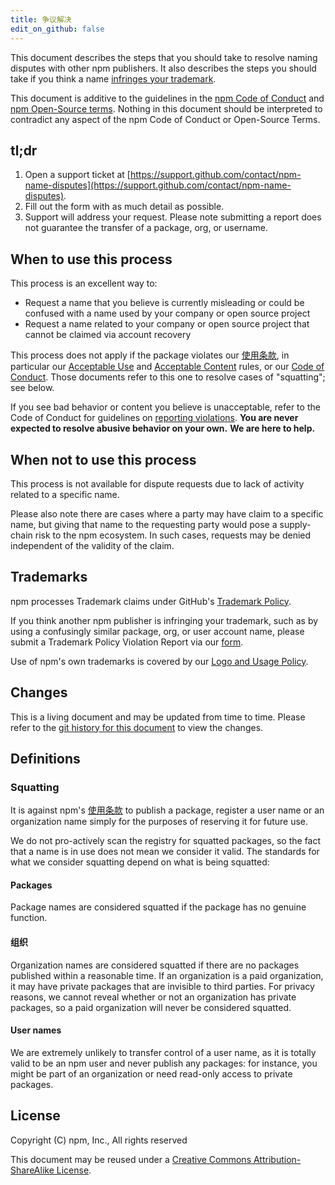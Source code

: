 ```yaml
---
title: 争议解决
edit_on_github: false
---
```


This document describes the steps that you should take to resolve naming disputes with other npm publishers. It also describes the steps you should take if you think a name [infringes your trademark](#trademarks).

This document is additive to the guidelines in the [npm Code of Conduct][conduct] and [npm Open-Source terms][open-source-terms]. Nothing in this document should be interpreted to contradict any aspect of the npm Code of Conduct or Open-Source Terms.

## tl;dr

1. Open a support ticket at [https://support.github.com/contact/npm-name-disputes](https://support.github.com/contact/npm-name-disputes).
1. Fill out the form with as much detail as possible.
1. Support will address your request. Please note submitting a report does not guarantee the transfer of a package, org, or username.

## When to use this process

This process is an excellent way to:

- Request a name that you believe is currently misleading or could be confused with a name used by your company or open source project
- Request a name related to your company or open source project that cannot be claimed via account recovery

This process does not apply if the package violates our [使用条款][open-source-terms], in particular our [Acceptable Use][acceptable-use] and [Acceptable Content][acceptable-content] rules, or our [Code of Conduct][conduct]. Those documents refer to this one to resolve cases of "squatting"; see below.

If you see bad behavior or content you believe is unacceptable, refer to the Code of Conduct for guidelines on [reporting violations][violations]. **You are never expected to resolve abusive behavior on your own.** **We are here to help.**

## When not to use this process

This process is not available for dispute requests due to lack of activity related to a specific name.

Please also note there are cases where a party may have claim to a specific name, but giving that name to the requesting party would pose a supply-chain risk to the npm ecosystem. In such cases, requests may be denied independent of the validity of the claim.

## Trademarks

npm processes Trademark claims under GitHub's [Trademark Policy](https://docs.github.com/site-policy/content-removal-policies/github-trademark-policy).

If you think another npm publisher is infringing your trademark, such as by using a confusingly similar package, org, or user account name, please submit a Trademark Policy Violation Report via our [form](https://support.github.com/contact/trademark-policy).

Use of npm's own trademarks is covered by our [Logo and Usage Policy][logos-and-usage].

## Changes

This is a living document and may be updated from time to time. Please refer to the [git history for this document](https://github.com/npm/documentation/blob/main/content/policies/disputes.mdx) to view the changes.

## Definitions

### Squatting

It is against npm's [使用条款][acceptable-content] to publish a package, register a user name or an organization name simply for the purposes of reserving it for future use.

We do not pro-actively scan the registry for squatted packages, so the fact that a name is in use does not mean we consider it valid. The standards for what we consider squatting depend on what is being squatted:

#### Packages

Package names are considered squatted if the package has no genuine function.

#### 组织

Organization names are considered squatted if there are no packages published within a reasonable time. If an organization is a paid organization, it may have private packages that are invisible to third parties. For privacy reasons, we cannot reveal whether or not an organization has private packages, so a paid organization will never be considered squatted.

#### User names

We are extremely unlikely to transfer control of a user name, as it is totally valid to be an npm user and never publish any packages: for instance, you might be part of an organization or need read-only access to private packages.

## License

Copyright (C) npm, Inc., All rights reserved

This document may be reused under a [Creative Commons Attribution-ShareAlike License](https://creativecommons.org/licenses/by-sa/4.0/).

[conduct]: /policies/conduct
[open-source-terms]: /policies/open-source-terms
[acceptable-use]: /policies/open-source-terms#acceptable-use
[acceptable-content]: /policies/open-source-terms#acceptable-content
[violations]: /policies/conduct#reporting-violations-of-this-code-of-conduct
[logos-and-usage]: /policies/logos-and-usage
